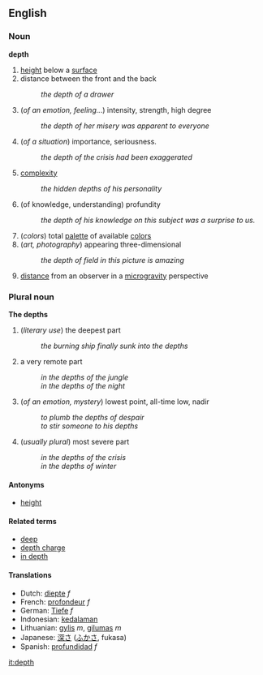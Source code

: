 ==English==
=== Noun ===
'''depth'''
# [[height]] below a [[surface]]
# distance between the front and the back
#: ''the depth of a drawer''
# (''of an emotion, feeling..''.) intensity, strength, high degree
#: ''the depth of her misery was apparent to everyone''
# (''of a situation'') importance, seriousness.
#: ''the depth of the crisis had been exaggerated''
# [[complexity]]
#: ''the hidden depths of his personality''
# (of knowledge, understanding) profundity
#: ''the depth of his knowledge on this subject was a surprise to us.''
# (''colors'') total [[palette]] of available [[color]]s
# (''art, photography'') appearing three-dimensional
#: ''the depth of field in this picture is amazing''
# [[distance]] from an observer in a [[microgravity]] perspective


===Plural noun===
'''The depths'''
# (''literary use'') the deepest part
#: ''the burning ship finally sunk into the depths''
#  a very remote part
#: ''in the depths of the jungle''
#: ''in the depths of the night''
# (''of an emotion, mystery'') lowest point, all-time low, nadir
#: ''to plumb the depths of despair''
#: ''to stir someone to his depths''
# (''usually plural'') most severe part
#: ''in the depths of the crisis''
#: ''in the depths of winter''


 


====Antonyms====
*[[height]]

====Related terms====
*[[deep]]
*[[depth charge]]
*[[in depth]]

==== Translations ====
*Dutch: [[diepte]] ''f''
*French: [[profondeur]] ''f''
*German: [[Tiefe]] ''f''
*Indonesian: [[dalam|kedalaman]]
*Lithuanian: [[gylis]] ''m'', [[gilumas]] ''m''
*Japanese: [[深さ]] ([[ふかさ]], fukasa)
*Spanish: [[profundidad]] ''f''

[[it:depth]]